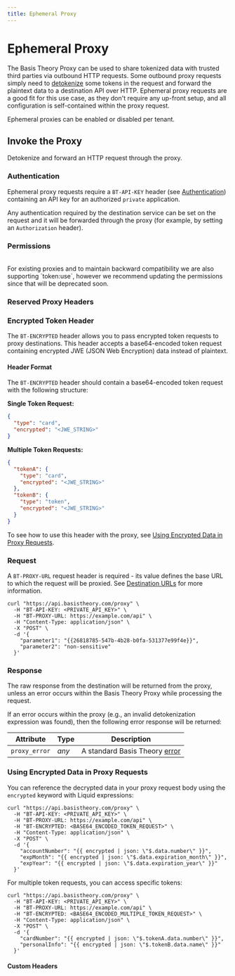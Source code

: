 ```yaml
---
title: Ephemeral Proxy
---
```



# Ephemeral Proxy

The Basis Theory Proxy can be used to share tokenized data with trusted third parties via outbound HTTP requests.
Some outbound proxy requests simply need to [detokenize](/docs/expressions/detokenization) some tokens in the request and forward
the plaintext data to a destination API over HTTP. Ephemeral proxy requests are a good fit for this use case,
as they don't require any up-front setup, and all configuration is self-contained within the proxy request.

<Alert>Ephemeral proxies can be enabled or disabled per tenant.</Alert>

## Invoke the Proxy

Detokenize and forward an HTTP request through the proxy.

<HttpMethod method={HttpMethods.POST} endpoint="https://api.basistheory.com/proxy" />

<HttpMethod method={HttpMethods.GET} endpoint="https://api.basistheory.com/proxy" />

<HttpMethod method={HttpMethods.PUT} endpoint="https://api.basistheory.com/proxy" />

<HttpMethod method={HttpMethods.PATCH} endpoint="https://api.basistheory.com/proxy" />

<HttpMethod method={HttpMethods.DELETE} endpoint="https://api.basistheory.com/proxy" />

### Authentication

Ephemeral proxy requests require a `BT-API-KEY` header (see [Authentication](/docs/api/authentication)) containing an API key for an authorized `private` application.

Any authentication required by the destination service can be set on the request and it will be forwarded through the proxy
(for example, by setting an `Authorization` header).

### Permissions

<Permission content="proxy:invoke" />
<br />
<Alert type={Alerts.INFO}>For existing proxies and to maintain backward compatibility we are also supporting `token:use`, however we recommend updating the permissions since that will be deprecated soon.</Alert>

### Reserved Proxy Headers <Enterprise />

<ReservedHeaders />

### Encrypted Token Header

The `BT-ENCRYPTED` header allows you to pass encrypted token requests to proxy destinations. This header accepts a base64-encoded token request containing encrypted JWE (JSON Web Encryption) data instead of plaintext.

#### Header Format

The `BT-ENCRYPTED` header should contain a base64-encoded token request with the following structure:

**Single Token Request:**
```json
{
  "type": "card",
  "encrypted": "<JWE_STRING>"
}
```

**Multiple Token Requests:**
```json
{
  "tokenA": {
    "type": "card", 
    "encrypted": "<JWE_STRING>"
  },
  "tokenB": {
    "type": "token",
    "encrypted": "<JWE_STRING>"
  }
}
```

To see how to use this header with the proxy, see [Using Encrypted Data in Proxy Requests](#using-encrypted-data-in-proxy-requests).

### Request

A `BT-PROXY-URL` request header is required - its value defines the base URL to which the request will be proxied.
See [Destination URLs](/docs/api/proxies/#destination-urls) for more information.

```shell showLineNumbers
curl "https://api.basistheory.com/proxy" \
  -H "BT-API-KEY: <PRIVATE_API_KEY>" \
  -H "BT-PROXY-URL: https://example.com/api" \
  -H "Content-Type: application/json" \
  -X "POST" \
  -d '{
    "parameter1": "{{26818785-547b-4b28-b0fa-531377e99f4e}}",
    "parameter2": "non-sensitive"
  }'
```

### Response

The raw response from the destination will be returned from the proxy, unless an error occurs within the Basis Theory Proxy while processing the request.

If an error occurs within the proxy (e.g., an invalid detokenization expression was found), then the following error response will be returned:

| Attribute     | Type  | Description                                       |
| ------------- | ----- | ------------------------------------------------- |
| `proxy_error` | _any_ | A standard Basis Theory [error](/docs/api/errors) |

### Using Encrypted Data in Proxy Requests

You can reference the decrypted data in your proxy request body using the `encrypted` keyword with Liquid expressions:

```shell showLineNumbers
curl "https://api.basistheory.com/proxy" \
  -H "BT-API-KEY: <PRIVATE_API_KEY>" \
  -H "BT-PROXY-URL: https://example.com/api" \
  -H "BT-ENCRYPTED: <BASE64_ENCODED_TOKEN_REQUEST>" \
  -H "Content-Type: application/json" \
  -X "POST" \
  -d '{
    "accountNumber": "{{ encrypted | json: \"$.data.number\" }}",
    "expMonth": "{{ encrypted | json: \"$.data.expiration_month\" }}",
    "expYear": "{{ encrypted | json: \"$.data.expiration_year\" }}"
  }'
```

For multiple token requests, you can access specific tokens:

```shell showLineNumbers
curl "https://api.basistheory.com/proxy" \
  -H "BT-API-KEY: <PRIVATE_API_KEY>" \
  -H "BT-PROXY-URL: https://example.com/api" \
  -H "BT-ENCRYPTED: <BASE64_ENCODED_MULTIPLE_TOKEN_REQUEST>" \
  -H "Content-Type: application/json" \
  -X "POST" \
  -d '{
    "cardNumber": "{{ encrypted | json: \"$.tokenA.data.number\" }}",
    "personalInfo": "{{ encrypted | json: \"$.tokenB.data.name\" }}"
  }'
```

#### Custom Headers

<CustomHeaders />
